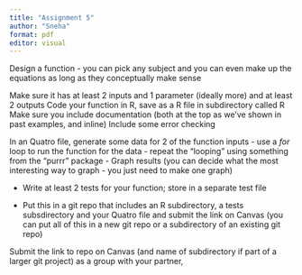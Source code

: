 ```yaml
---
title: "Assignment 5"
author: "Sneha"
format: pdf
editor: visual
---
```


Design a function - you can pick any subject and you can even make up the equations as long as they conceptually make sense

Make sure it has at least 2 inputs and 1 parameter (ideally more) and at least 2 outputs
Code your function in R, save as a R file in subdirectory called R
Make sure you include documentation (both at the top as we've shown in past examples, and inline)
Include some error checking

In an Quatro file, generate some data for 2 of the function inputs
- use a *for* loop to run the function for the data
- repeat the "looping" using something from the "purrr" package
- Graph results (you can decide what the most interesting way to graph - you just need to make one graph)

- Write at least 2 tests for your function; store in a separate test file

- Put this in a git repo that includes an R subdirectory, a tests subsdirectory and your Quatro file and submit the link on Canvas (you can put all of this in a new git repo or a subdirectory of an existing git repo)

Submit the link to repo on Canvas (and name of subdirectory if part of a larger git project) as a group with your partner,

